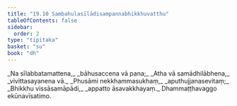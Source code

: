 ```yaml
---
title: "19.10 Sambahulasīlādisampannabhikkhuvatthu"
tableOfContents: false
sidebar:
  order: 2
type: "tipitaka"
basket: "su"
book: "dh"
---
```



<DynamicBreadcrumb />

<Division number="271" book="dh">

<Paragraph number="292" type="verses" book="dh">
_Na sīlabbatamattena,_  
_bāhusaccena vā pana;_  
_Atha vā samādhilābhena,_  
_vivittasayanena vā._  

</Paragraph>

</Division>
<Division number="272" book="dh">

<Paragraph number="293" type="verses" book="dh">
_Phusāmi nekkhammasukhaṃ,_  
_aputhujjanasevitaṃ;_  
_Bhikkhu vissāsamāpādi,_  
_appatto āsavakkhayaṃ._  


</Paragraph>
</Division>

<Paragraph number="294" type="center" book="dh">
Dhammaṭṭhavaggo ekūnavīsatimo.
</Paragraph>